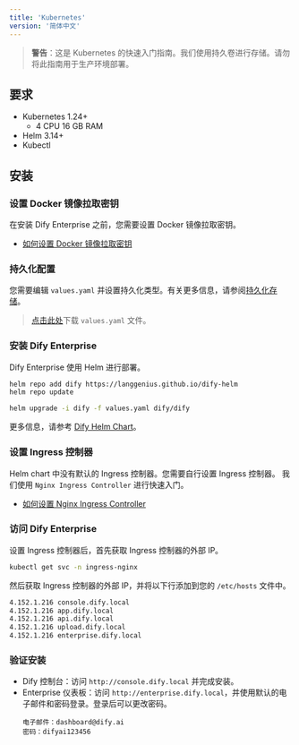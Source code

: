 ```yaml
---
title: 'Kubernetes'
version: '简体中文'
---
```


> **警告**：这是 Kubernetes 的快速入门指南。我们使用持久卷进行存储。请勿将此指南用于生产环境部署。

## 要求
- Kubernetes 1.24+
  - 4 CPU 16 GB RAM
- Helm 3.14+
- Kubectl

## 安装
### 设置 Docker 镜像拉取密钥
在安装 Dify Enterprise 之前，您需要设置 Docker 镜像拉取密钥。
- [如何设置 Docker 镜像拉取密钥](/zh-cn/deployment/advanced-configuration/docker/docker-image-pull-secret)

### 持久化配置

您需要编辑 `values.yaml` 并设置持久化类型。有关更多信息，请参阅[持久化存储](/zh-cn/deployment/advanced-configuration/persistent-storage)。

> <a href="/assets/values.yaml" download="values.yaml">点击此处</a>下载 `values.yaml` 文件。

### 安装 Dify Enterprise
Dify Enterprise 使用 Helm 进行部署。

```bash
helm repo add dify https://langgenius.github.io/dify-helm
helm repo update

helm upgrade -i dify -f values.yaml dify/dify
```

更多信息，请参考 [Dify Helm Chart](/zh-cn/deployment/advanced-configuration/dify-helm-chart)。

### 设置 Ingress 控制器
Helm chart 中没有默认的 Ingress 控制器。您需要自行设置 Ingress 控制器。
我们使用 `Nginx Ingress Controller` 进行快速入门。
- [如何设置 Nginx Ingress Controller](/zh-cn/deployment/advanced-configuration/ingress-nginx-controller)

### 访问 Dify Enterprise
设置 Ingress 控制器后，首先获取 Ingress 控制器的外部 IP。
```bash
kubectl get svc -n ingress-nginx
```

然后获取 Ingress 控制器的外部 IP，并将以下行添加到您的 `/etc/hosts` 文件中。
```bash
4.152.1.216 console.dify.local
4.152.1.216 app.dify.local
4.152.1.216 api.dify.local
4.152.1.216 upload.dify.local
4.152.1.216 enterprise.dify.local
```

### 验证安装
- Dify 控制台：访问 `http://console.dify.local` 并完成安装。
- Enterprise 仪表板：访问 `http://enterprise.dify.local`，并使用默认的电子邮件和密码登录。登录后可以更改密码。
  ```
  电子邮件：dashboard@dify.ai
  密码：difyai123456
  ```
